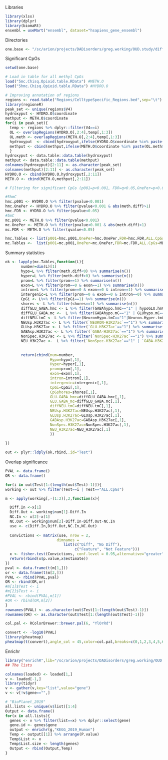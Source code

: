 Libraries
```{r,message=FALSE}
library(xlsx)
library(dplyr)
library(biomaRt)
ensembl = useMart("ensembl", dataset="hsapiens_gene_ensembl")

```

Directories
```{r}
one.base <- "/sc/arion/projects/DADisorders/greg.working/OUD.study/diffanalysis"
```


Significant CpGs
```{r}
setwd(one.base)

# Load in table for all methyl CpGs
load("5mc.Chisq.Opioid.table.RData") #METH.O
load("5hmc.Chisq.Opioid.table.RData") #HYDRO.O

# Improving annotation of regions
regions <- read.table("Regions/CelltypeSpecific_Regions.bed",sep="\t")
library(regioneR)
peak_set <- unique(regions$V4)
hydroxyput <- HYDRO.O$coordinate
methput <- METH.O$coordinate
for(i in peak_set){
  temp <- regions %>% dplyr::filter(V4==i)
  OL <- overlapRegions(HYDRO.O[,2:4],temp[,1:3])
  OL.meth <- overlapRegions(METH.O[,2:4],temp[,1:3])
  hydroxyput  <- cbind(hydroxyput,ifelse(HYDRO.O$coordinate %in% paste(OL$chr,OL$startA,sep="."),"1","0"))
  methput <- cbind(methput,ifelse(METH.O$coordinate %in% paste(OL.meth$chr,OL.meth$startA,sep="."),"1","0"))
  }
hydroxyput <- data.table::data.table(hydroxyput)
methput <- data.table::data.table(methput)
colnames(hydroxyput)[2:11] <- as.character(peak_set)
colnames(methput)[2:11] <- as.character(peak_set)
HYDRO.O <- cbind(HYDRO.O,hydroxyput[,2:11])
METH.O <- cbind(METH.O,methput[,2:11])

# Filtering for significant CpGs (p001=p<0.001, FDR=q<0.05,OnePer=p<0.001+1%effect size)

#5hmC
hmc.p001 <- HYDRO.O %>% filter(pvalue<0.001)
hmc.OnePer <- HYDRO.O %>% filter(pvalue<0.001 & abs(meth.diff)>1)
hmc.FDR <- HYDRO.O %>% filter(qvalue<0.05)
#5mC
mc.p001 <- METH.O %>% filter(pvalue<0.001)
mc.OnePer <- METH.O %>% filter(pvalue<0.001 & abs(meth.diff)>1)
mc.FDR <- METH.O %>% filter(qvalue<0.05)

hmc.Tables <- list(p001=hmc.p001,OnePer=hmc.OnePer,FDR=hmc.FDR,ALL.CpGs=HYDRO.O)
mc.Tables <-  list(p001=mc.p001,OnePer=mc.OnePer,FDR=mc.FDR,ALL.CpGs=METH.O)
```

Summary statistics
```{r}
ok <- lapply(mc.Tables,function(L){
       number=dim(L)[1]
       hypo=L %>% filter(meth.diff<0) %>% summarise(n())
       hyper=L %>% filter(meth.diff>0) %>% summarise(n())
       prom=L %>% filter(prom==1) %>% summarise(n()) 
       exon=L %>% filter(prom==0 & exon==1) %>% summarise(n())
       intron=L %>% filter(prom==0 & exon==0 & intron==1) %>% summarise(n())
       intergenic=L %>% filter(prom==0 & exon==0 & intron==0) %>% summarise(n())
       CpGi <- L%>% filter(CpGi==1) %>% summarise(n())
       shores <- L %>% filter(shores==1) %>% summarise(n())
       diffGLU_GABA.hmc <- L %>% filter(GABAhypo.hmC=="1" | hypoGLU.hmC=="1") %>% summarise(n())
       diffGLU_GABA.mc <-  L %>% filter(GABAhypo.mC=="1" | GLUhypo.mC=="1") %>% summarise(n())
       diffNEU.tmC <- L %>% filter(NeuronHypo.tmC=="1"|Neuron.Hyper.tmC=="1") %>% summarise(n())
       NEUsp.H3K27ac <- L %>% filter(`NEURON-H3K27ac`=="1") %>% summarise(n())
       GLUsp.H3K27ac <- L %>% filter(`GLU-H3K27ac`=="1") %>% summarise(n())
       GABAsp.H3K27ac <- L %>% filter(`GABA-H3K27ac`=="1") %>% summarise(n())
       NonSpec.H3K27ac <- L %>% filter(`NonSpec-H3K27ac`=="1") %>% summarise(n())
       NEU_H3K27ac <-  L %>% filter(`NonSpec-H3K27ac`=="1" | `GABA-H3K27ac`=="1"|`GLU-H3K27ac`=="1"|`NEURON-H3K27ac`=="1") %>% summarise(n())
       
       
       return(cbind(num=number,
                    Hypo=hypo[,1],
                    Hyper=hyper[,1],
                    prom=prom[,1],
                    exon=exon[,1],
                    intron=intron[,1],
                    intergenic=intergenic[,1],
                    CpGi=CpGi[,1],
                    CpGshores=shores[,1],
                    GLU.GABA_hmc=diffGLU_GABA.hmc[,1],
                    GLU.GABA_mc=diffGLU_GABA.mc[,1],
                    diffNEU.tmC=diffNEU.tmC[,1],
                    NEUsp.H3K27ac=NEUsp.H3K27ac[,1],
                    GLUsp.H3K27ac=GLUsp.H3K27ac[,1],
                    GABAsp.H3K27ac=GABAsp.H3K27ac[,1],
                    NonSpec.H3K27ac=NonSpec.H3K27ac[,1],
                    NEU_H3K27ac=NEU_H3K27ac[,1]
                    ))
                    
})

out <- plyr::ldply(ok,rbind,.id="Test")
```

Overlap significance
```{r}


PVAL <- data.frame()
OR <- data.frame()

for(i in out$Test[1:(length(out$Test)-1)]){
working <- out %>% filter(Test==i | Test=="ALL.CpGs")

m <- apply(working[,-(1:2)],2,function(x){

  Diff.In <-x[1]
  Diff.Out <- working$num[1]-Diff.In
  NC.In <- x[2]-x[1]
  NC.Out <- working$num[2]-Diff.In-Diff.Out-NC.In
  use <- c(Diff.In,Diff.Out,NC.In,NC.Out)
  
  Convictions <- matrix(use, nrow = 2,
                       dimnames =
                          list(c("Diff", "No Diff"),
                               c("Feature", "Not Feature")))
  x <- fisher.test(Convictions, conf.level = 0.95,alternative="greater") # Two-sided defaul
  return(rbind(x$p.value,x$estimate))
})
pval <- data.frame(t(m[1,]))
or <- data.frame(t(m[2,]))
PVAL <- rbind(PVAL,pval)
OR <- rbind(OR,or)
#m[1]$Test <- i
#m[2]$Test <- i
#PVAL <- rbind(PVAL,m[1])
#OR <- rbind(OR,m[2])
}
rownames(PVAL) <- as.character(out$Test[1:(length(out$Test)-1)])
rownames(OR) <- as.character(out$Test[1:(length(out$Test)-1)])

col.pal <- RColorBrewer::brewer.pal(6, "YlOrRd")

convert <- -log10(PVAL)
library(pheatmap)
pheatmap(t(convert),angle_col = 45,color=col.pal,breaks=c(0,1,2,3,4,5,6))

```


Enrichr
```{r}
library("enrichR",lib="/sc/arion/projects/DADisorders/greg.working/OUD.")
## The lists

colnames(loaded) <- loaded[1,]
v <- loaded[-1,]
library(tidyr)
v <- gather(v,key="list",value="gene")
v <- v[!v$gene=="",]

# "BioPlanet_2019"
all.lists <- unique(v$list)[1:4]
Output <- data.frame()
for(x in all.lists){
  genes <- v %>% filter(list==x) %>% dplyr::select(gene)
  gene.id <- genes$gene
  output <- enrichr(g,"KEGG_2019_Human")
  Temp <- output[[1]] %>% arrange(P.value)
  Temp$List <- x
  Temp$List.size <- length(genes)
  Output <- rbind(Output,Temp)
}

```